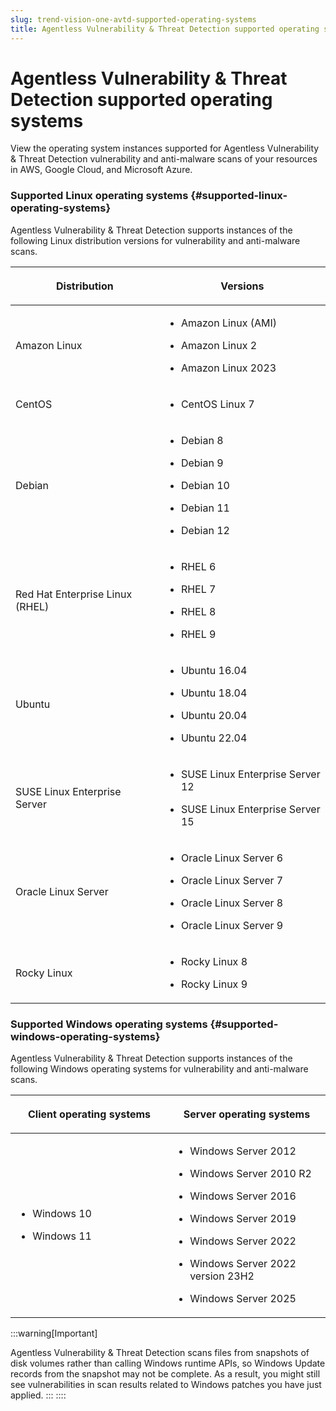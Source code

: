 ```yaml
---
slug: trend-vision-one-avtd-supported-operating-systems
title: Agentless Vulnerability & Threat Detection supported operating systems
---
```

# Agentless Vulnerability & Threat Detection supported operating systems

View the operating system instances supported for Agentless Vulnerability & Threat Detection vulnerability and anti-malware scans of your resources in AWS, Google Cloud, and Microsoft Azure.

### Supported Linux operating systems {#supported-linux-operating-systems}

Agentless Vulnerability & Threat Detection supports instances of the following Linux distribution versions for vulnerability and anti-malware scans.

<table>
<thead>
<tr>
<th><p>Distribution</p></th>
<th><p>Versions</p></th>
</tr>
</thead>
<tbody>
<tr>
<td><p>Amazon Linux</p></td>
<td><ul>
<li><p>Amazon Linux (AMI)</p></li>
<li><p>Amazon Linux 2</p></li>
<li><p>Amazon Linux 2023</p></li>
</ul></td>
</tr>
<tr>
<td><p>CentOS</p></td>
<td><ul>
<li><p>CentOS Linux 7</p></li>
</ul></td>
</tr>
<tr>
<td><p>Debian</p></td>
<td><ul>
<li><p>Debian 8</p></li>
<li><p>Debian 9</p></li>
<li><p>Debian 10</p></li>
<li><p>Debian 11</p></li>
<li><p>Debian 12</p></li>
</ul></td>
</tr>
<tr>
<td><p>Red Hat Enterprise Linux (RHEL)</p></td>
<td><ul>
<li><p>RHEL 6</p></li>
<li><p>RHEL 7</p></li>
<li><p>RHEL 8</p></li>
<li><p>RHEL 9</p></li>
</ul></td>
</tr>
<tr>
<td><p>Ubuntu</p></td>
<td><ul>
<li><p>Ubuntu 16.04</p></li>
<li><p>Ubuntu 18.04</p></li>
<li><p>Ubuntu 20.04</p></li>
<li><p>Ubuntu 22.04</p></li>
</ul></td>
</tr>
<tr>
<td><p>SUSE Linux Enterprise Server</p></td>
<td><ul>
<li><p>SUSE Linux Enterprise Server 12</p></li>
<li><p>SUSE Linux Enterprise Server 15</p></li>
</ul></td>
</tr>
<tr>
<td><p>Oracle Linux Server</p></td>
<td><ul>
<li><p>Oracle Linux Server 6</p></li>
<li><p>Oracle Linux Server 7</p></li>
<li><p>Oracle Linux Server 8</p></li>
<li><p>Oracle Linux Server 9</p></li>
</ul></td>
</tr>
<tr>
<td><p>Rocky Linux</p></td>
<td><ul>
<li><p>Rocky Linux 8</p></li>
<li><p>Rocky Linux 9</p></li>
</ul></td>
</tr>
</tbody>
</table>

### Supported Windows operating systems {#supported-windows-operating-systems}

Agentless Vulnerability & Threat Detection supports instances of the following Windows operating systems for vulnerability and anti-malware scans.

<table>
<colgroup>
<col style="width: 50%" />
<col style="width: 50%" />
</colgroup>
<thead>
<tr>
<th><p>Client operating systems</p></th>
<th><p>Server operating systems</p></th>
</tr>
</thead>
<tbody>
<tr>
<td><ul>
<li><p>Windows 10</p></li>
<li><p>Windows 11</p></li>
</ul></td>
<td><ul>
<li><p>Windows Server 2012</p></li>
<li><p>Windows Server 2010 R2</p></li>
<li><p>Windows Server 2016</p></li>
<li><p>Windows Server 2019</p></li>
<li><p>Windows Server 2022</p></li>
<li><p>Windows Server 2022 version 23H2</p></li>
<li><p>Windows Server 2025</p></li>
</ul></td>
</tr>
</tbody>
</table>

:::warning[Important]

Agentless Vulnerability & Threat Detection scans files from snapshots of disk volumes rather than calling Windows runtime APIs, so Windows Update records from the snapshot may not be complete. As a result, you might still see vulnerabilities in scan results related to Windows patches you have just applied.
:::
::::
